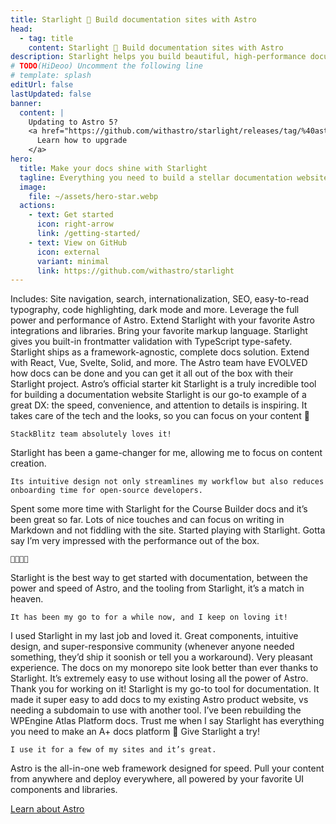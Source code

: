 ```yaml
---
title: Starlight 🌟 Build documentation sites with Astro
head:
  - tag: title
    content: Starlight 🌟 Build documentation sites with Astro
description: Starlight helps you build beautiful, high-performance documentation websites with Astro.
# TODO(HiDeoo) Uncomment the following line
# template: splash
editUrl: false
lastUpdated: false
banner:
  content: |
    Updating to Astro 5?
    <a href="https://github.com/withastro/starlight/releases/tag/%40astrojs/starlight%400.30.0">
      Learn how to upgrade
    </a>
hero:
  title: Make your docs shine with Starlight
  tagline: Everything you need to build a stellar documentation website. Fast, accessible, and easy-to-use.
  image:
    file: ~/assets/hero-star.webp
  actions:
    - text: Get started
      icon: right-arrow
      link: /getting-started/
    - text: View on GitHub
      icon: external
      variant: minimal
      link: https://github.com/withastro/starlight
---
```



<CardGrid stagger>
	<Card title="Documentation that delights" icon="open-book">
		Includes: Site navigation, search, internationalization, SEO, easy-to-read
		typography, code highlighting, dark mode and more.
	</Card>
	<Card title="Powered by Astro" icon="rocket">
		Leverage the full power and performance of Astro. Extend Starlight with your
		favorite Astro integrations and libraries.
	</Card>
	<Card title="Markdown, Markdoc, and MDX" icon="document">
		Bring your favorite markup language. Starlight gives you built-in
		frontmatter validation with TypeScript type-safety.
	</Card>
	<Card title="Bring your own UI components" icon="puzzle">
		Starlight ships as a framework-agnostic, complete docs solution. Extend with
		React, Vue, Svelte, Solid, and more.
	</Card>
</CardGrid>

<TestimonialGrid title="What people are saying">
  <Testimonial
    name="Rachel"
    handle="rachelnabors"
    cite="https://twitter.com/astrodotbuild/status/1724934718745915558"
  >
    The Astro team have EVOLVED how docs can be done and you can get it all out of the box with their Starlight project.
  </Testimonial>
  <Testimonial
    name="Flavio"
    handle="flaviocopes"
    cite="https://twitter.com/flaviocopes/status/1738237658717905108"
  >
    Astro’s official starter kit Starlight is a truly incredible tool for building a documentation website
  </Testimonial>
  <Testimonial
    name="Tomek"
    handle="sulco"
    cite="https://twitter.com/sulco/status/1735610348730802342"
  >
    Starlight is our go-to example of a great DX: the speed, convenience, and
    attention to details is inspiring. It takes care of the tech and the looks,
    so you can focus on your content 👏

    StackBlitz team absolutely loves it!

  </Testimonial>
  <Testimonial
    name="Roberto"
    handle="RmeetsH"
    cite="https://twitter.com/RmeetsH/status/1735783992018760090"
  >
    Starlight has been a game-changer for me, allowing me to focus on content creation.

    Its intuitive design not only streamlines my workflow but also reduces onboarding time for open-source developers.

  </Testimonial>
  <Testimonial
    name="Joel"
    handle="jhooks"
    cite="https://twitter.com/jhooks/status/1727405160547418405"
  >
    Spent some more time with Starlight for the Course Builder docs and it’s been great so far. Lots of nice touches and can focus on writing in Markdown and not fiddling with the site.
  </Testimonial>
  <Testimonial
    name="Rick"
    handle="rick_viscomi"
    cite="https://twitter.com/rick_viscomi/status/1665867447910510593"
  >
    Started playing with Starlight. Gotta say I’m very impressed with the performance out of the box.

    💯💯💯💯

  </Testimonial>
  <Testimonial
    name="Nicolas"
    handle="beaussan"
    cite="https://twitter.com/beaussan/status/1735625189583466893"
  >
    Starlight is the best way to get started with documentation, between the
    power and speed of Astro, and the tooling from Starlight, it’s a match in
    heaven.

    It has been my go to for a while now, and I keep on loving it!

  </Testimonial>
  <Testimonial
    name="Sylwia"
    handle="SylwiaVargas"
    cite="https://x.com/SylwiaVargas/status/1726556825741578286"
  >
    I used Starlight in my last job and loved it. Great components, intuitive
    design, and super-responsive community (whenever anyone needed something,
    they’d ship it soonish or tell you a workaround). Very pleasant experience.
  </Testimonial>
  <Testimonial
    name="Lou Cyx"
    handle="loucyx"
    cite="https://elk.zone/m.webtoo.ls/@loucyx@mastodon.social/111587380021362284"
  >
    The docs on my monorepo site look better than ever thanks to Starlight. It’s extremely easy to use without losing all the power of Astro. Thank you for working on it!
  </Testimonial>
  <Testimonial
    name="BowTiedWebReaper"
    handle="BowTiedWebReapr"
    cite="https://twitter.com/BowTiedWebReapr/status/1735633399501697517"
  >
    Starlight is my go-to tool for documentation. It made it super easy to add docs to my existing Astro product website, vs needing a subdomain to use with another tool.
  </Testimonial>
  <Testimonial
    name="Jeff"
    handle="J_Everhart383"
    cite="https://twitter.com/J_Everhart383/status/1691900590048292908"
  >
    I’ve been rebuilding the WPEngine Atlas Platform docs. Trust me when I say Starlight has everything you need to make an A+ docs platform&nbsp;🙌
  </Testimonial>
  <Testimonial
    name="Chloe"
    handle="solelychloe"
    cite="https://twitter.com/solelychloe/status/1695115277602628082"
  >
    Give Starlight a try!

    I use it for a few of my sites and it’s great.

  </Testimonial>
</TestimonialGrid>

<AboutAstro title="Brought to you by">
Astro is the all-in-one web framework designed for speed.
Pull your content from anywhere and deploy everywhere, all powered by your favorite UI components and libraries.

[Learn about Astro](https://astro.build/)

</AboutAstro>
